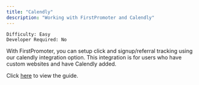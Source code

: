 ```yaml
---
title: "Calendly"
description: "Working with FirstPromoter and Calendly"
---
```


`Difficulty: Easy` <br/>
`Developer Required: No`

With FirstPromoter, you can setup click and signup/referral tracking using our calendly integration option. This integration is for users who have custom websites and have Calendly added. 

Click [here](https://login.firstpromoter.com?redirect=%2Finstructions%2Fcalendly) to view the guide.